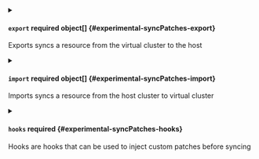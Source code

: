 

<PartialVersion />



<details className="config-field" data-expandable="true">
<summary>

#### `export` <span className="config-field-required" data-required="false">required</span> <span className="config-field-type">object[]</span> <span className="config-field-default"></span> <span className="config-field-enum"></span> {#experimental-syncPatches-export}

Exports syncs a resource from the virtual cluster to the host

</summary>

<PartialExportreference />


</details>



<details className="config-field" data-expandable="true">
<summary>

#### `import` <span className="config-field-required" data-required="false">required</span> <span className="config-field-type">object[]</span> <span className="config-field-default"></span> <span className="config-field-enum"></span> {#experimental-syncPatches-import}

Imports syncs a resource from the host cluster to virtual cluster

</summary>

<PartialImportreference />


</details>



<details className="config-field" data-expandable="true">
<summary>

#### `hooks` <span className="config-field-required" data-required="false">required</span> <span className="config-field-type"></span> <span className="config-field-default"></span> <span className="config-field-enum"></span> {#experimental-syncPatches-hooks}

Hooks are hooks that can be used to inject custom patches before syncing

</summary>

<PartialHooksreference />


</details>
